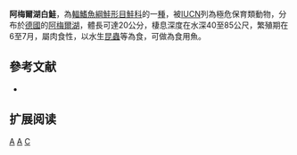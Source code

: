 {{Speciesbox 
| taxon = Coregonus bavaricus
| status = CR
| status_system = IUCN3.1
| authority = [[Hofer|Hofer]], 1909
| synonyms = *''Coregonus acronius bavarica''<br /><small>Hofer, 1909</small>
}}

'''阿梅爾湖白鮭'''，為[[輻鰭魚綱|輻鰭魚綱]][[鮭形目|鮭形目]][[鮭科|鮭科]]的一[[種|種]]，被[[IUCN|IUCN]]列為極危保育類動物，分布於[[德國|德國]]的[[阿梅爾湖|阿梅爾湖]]，體長可達20公分，棲息深度在水深40至85公尺，繁殖期在6至7月，屬肉食性，以水生[[昆蟲|昆蟲]]等為食，可做為食用魚。

==參考文献==
*{{FishBase_species|genus=Coregonus|species=bavaricus|year=2011|month=12}}

== 扩展阅读 ==
{{refbegin}}
{{wikispecies-inline|Coregonus bavaricus|阿梅爾湖白鮭}}
{{refend}}
{{Taxonbar|from=Q378998}}

[[Category:食用魚|A]]
[[Category:白鮭屬|A]]
[[Category:1909年描述的鱼类|C]]